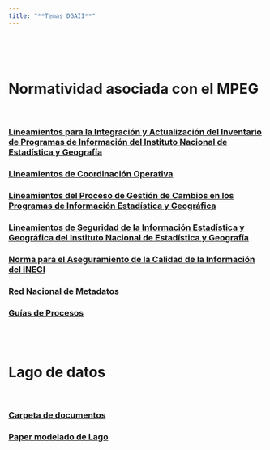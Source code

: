 ```yaml
---
title: "**Temas DGAII**"
--- 
```

<br>
<br>
<br>

<div class=text-justify>





# **Normatividad asociada con el MPEG**

<br>

### [Lineamientos para la Integración y Actualización del Inventario de Programas de Información del Instituto Nacional de Estadística y Geografía](pdfs/Odl_01Nov23.pdf){target="_blank"}
### [Lineamientos de Coordinación Operativa](pdfs/Lod_15Jun21.pdf){target="_blank"} 
### [Lineamientos del Proceso de Gestión de Cambios en los Programas de Información Estadística y Geográfica](pdfs/Lod_15Oct19.pdf){target="_blank"}
### [Lineamientos de Seguridad de la Información Estadística y Geográfica del Instituto Nacional de Estadística y Geografía](pdfs/Lod_19Abr21.pdf){target="_blank"}
### [Norma para el Aseguramiento de la Calidad de la Información del INEGI](pdfs/On2_23Nov20.pdf){target="_blank"} 
### [Red Nacional de Metadatos](https://www.inegi.org.mx/rnm/index.php/home){target="_blank"} 
### [Guías de Procesos](https://365inegi.sharepoint.com/sites/dgiai/100_DGG_DGIAII/150_DAA_DGAI/Documentos%20compartidos/SAI/Modelado%20de%20procesos/Modelo%20gen%C3%A9rico%20de%20encuestas/Apoyo){target="_blank"} 




<br>
<br>


# **Lago de datos**

<br>

### [Carpeta de documentos](https://365inegi-my.sharepoint.com/personal/raul_mejia_inegi_org_mx/_layouts/15/onedrive.aspx?id=%2Fpersonal%2Fraul%5Fmejia%5Finegi%5Forg%5Fmx%2FDocuments%2Fsai%2Flago%5Fde%5Fdatos){target="_blank"} 

### [Paper modelado de Lago](https://ruc.udc.es/dspace/bitstream/handle/2183/25891/2017_Torres_Framework_para_el_modelado_de_un_lago_de_datos.pdf?sequence=3&isAllowed=y){target="_blank"} 

<br>
<br>





